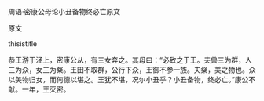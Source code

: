 


周语·密康公母论小丑备物终必亡原文

原文

thisistitle

恭王游于泾上，密康公从，有三女奔之。其母曰：“必致之于王。夫兽三为群，人三为众，女三为粲。王田不取群，公行下众，王御不参一族。夫粲，美之物也。众以美物归女，而何德以堪之。王犹不堪，况尔小丑乎？小丑备物，终必亡。”康公不献。一年，王灭密。

